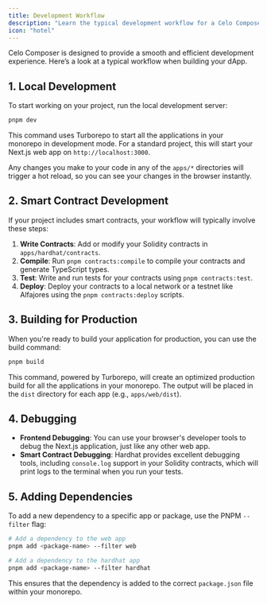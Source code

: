 ```yaml
---
title: Development Workflow
description: "Learn the typical development workflow for a Celo Composer project."
icon: "hotel"
---
```


Celo Composer is designed to provide a smooth and efficient development experience. Here’s a look at a typical workflow when building your dApp.

## 1. Local Development

To start working on your project, run the local development server:

```bash
pnpm dev
```

This command uses Turborepo to start all the applications in your monorepo in development mode. For a standard project, this will start your Next.js web app on `http://localhost:3000`.

Any changes you make to your code in any of the `apps/*` directories will trigger a hot reload, so you can see your changes in the browser instantly.

## 2. Smart Contract Development

If your project includes smart contracts, your workflow will typically involve these steps:

1.  **Write Contracts**: Add or modify your Solidity contracts in `apps/hardhat/contracts`.
2.  **Compile**: Run `pnpm contracts:compile` to compile your contracts and generate TypeScript types.
3.  **Test**: Write and run tests for your contracts using `pnpm contracts:test`.
4.  **Deploy**: Deploy your contracts to a local network or a testnet like Alfajores using the `pnpm contracts:deploy` scripts.

## 3. Building for Production

When you're ready to build your application for production, you can use the build command:

```bash
pnpm build
```

This command, powered by Turborepo, will create an optimized production build for all the applications in your monorepo. The output will be placed in the `dist` directory for each app (e.g., `apps/web/dist`).

## 4. Debugging

- **Frontend Debugging**: You can use your browser's developer tools to debug the Next.js application, just like any other web app.
- **Smart Contract Debugging**: Hardhat provides excellent debugging tools, including `console.log` support in your Solidity contracts, which will print logs to the terminal when you run your tests.

## 5. Adding Dependencies

To add a new dependency to a specific app or package, use the PNPM `--filter` flag:

```bash
# Add a dependency to the web app
pnpm add <package-name> --filter web

# Add a dependency to the hardhat app
pnpm add <package-name> --filter hardhat
```

This ensures that the dependency is added to the correct `package.json` file within your monorepo.
